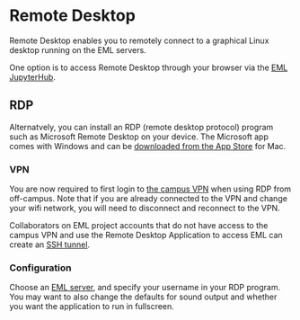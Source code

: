 # Remote Desktop

Remote Desktop enables you to remotely connect to a graphical Linux
desktop running on the EML servers.

One option is to access Remote Desktop through your browser via the [EML
JupyterHub](jupyterhub.qmd).

## RDP

Alternatvely, you can install an RDP (remote desktop protocol) program
such as Microsoft Remote Desktop on your device. The Microsoft app comes
with Windows and can be [downloaded from the App
Store](https://apps.apple.com/us/app/microsoft-remote-desktop-10/id1295203466?mt=12)
for Mac.

### VPN

You are now required to first login to [the campus
VPN](https://security.berkeley.edu/services/bsecure/bsecure-remote-access-vpn)
when using RDP from off-campus. Note that if you are already connected
to the VPN and change your wifi network, you will need to disconnect and
reconnect to the VPN.

Collaborators on EML project accounts that do not have access to the
campus VPN and use the Remote Desktop Application to access EML can
create an [SSH tunnel](ssh-tunnel.qmd).

### Configuration

Choose an [EML server](servers.qmd), and specify your username in your RDP
program. You may want to also change the defaults for sound output and
whether you want the application to run in fullscreen.


